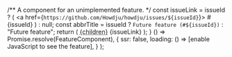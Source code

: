 /** A component for an unimplemented feature. */
  const issueLink = issueId ? <span>(
    <a href={`https://github.com/Howdju/howdju/issues/${issueId}`}>
      #{issueId}
    </a>)</span> : null;
  const abbrTitle = issueId ? `Future feature (#${issueId})` : "Future feature";
  return (
    <span>
      <abbr title={abbrTitle}>{children}</abbr> {issueLink}
    </span>
  );
}
  () => Promise.resolve(FeatureComponent),
  {
    ssr: false,
    loading: () => <span>[enable JavaScript to see the feature]</span>,
  }
);
